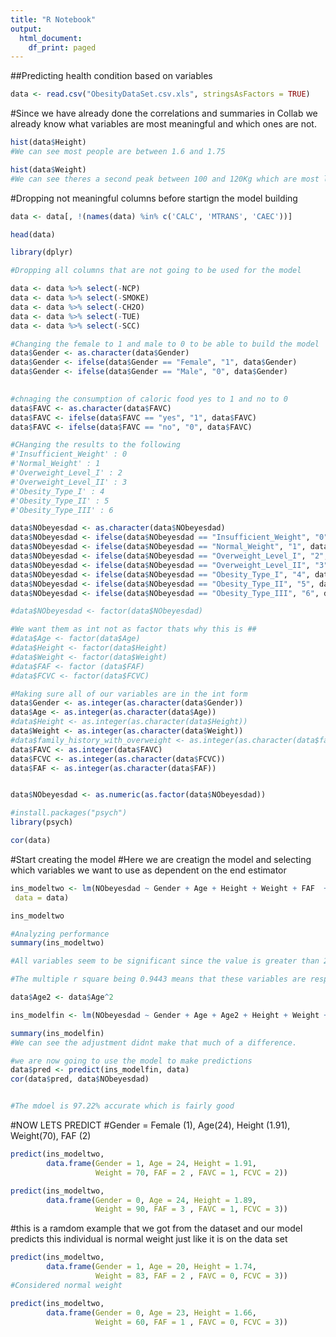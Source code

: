 ```yaml
---
title: "R Notebook"
output:
  html_document:
    df_print: paged
---
```



##Predicting health condition based on variables 
```r
data <- read.csv("ObesityDataSet.csv.xls", stringsAsFactors = TRUE)
```


#Since we have already done the correlations and summaries in Collab we already know what variables are most meaningful and which ones are not. 
```r
hist(data$Height)
#We can see most people are between 1.6 and 1.75 
```


```r
hist(data$Weight)
#We can see theres a second peak between 100 and 120Kg which are most likely going to be the people clasified with overweight or obesity. 
```

#Dropping not meaningful columns before startign the model building 
```r
data <- data[, !(names(data) %in% c('CALC', 'MTRANS', 'CAEC'))]
```



```r
head(data)
```

```r
library(dplyr)
```

```r
#Dropping all columns that are not going to be used for the model 

data <- data %>% select(-NCP)
data <- data %>% select(-SMOKE)
data <- data %>% select(-CH2O)
data <- data %>% select(-TUE)
data <- data %>% select(-SCC)

```


```r
#Changing the female to 1 and male to 0 to be able to build the model 
data$Gender <- as.character(data$Gender)  
data$Gender <- ifelse(data$Gender == "Female", "1", data$Gender)  
data$Gender <- ifelse(data$Gender == "Male", "0", data$Gender)  
 
```


```r
#chnaging the consumption of caloric food yes to 1 and no to 0 
data$FAVC <- as.character(data$FAVC)  
data$FAVC <- ifelse(data$FAVC == "yes", "1", data$FAVC)  
data$FAVC <- ifelse(data$FAVC == "no", "0", data$FAVC)  

```


```r
#CHanging the results to the following 
#'Insufficient_Weight' : 0
#'Normal_Weight' : 1
#'Overweight_Level_I' : 2
#'Overweight_Level_II' : 3
#'Obesity_Type_I' : 4
#'Obesity_Type_II' : 5
#'Obesity_Type_III' : 6

data$NObeyesdad <- as.character(data$NObeyesdad)  
data$NObeyesdad <- ifelse(data$NObeyesdad == "Insufficient_Weight", "0", data$NObeyesdad)  
data$NObeyesdad <- ifelse(data$NObeyesdad == "Normal_Weight", "1", data$NObeyesdad) 
data$NObeyesdad <- ifelse(data$NObeyesdad == "Overweight_Level_I", "2", data$NObeyesdad) 
data$NObeyesdad <- ifelse(data$NObeyesdad == "Overweight_Level_II", "3", data$NObeyesdad)
data$NObeyesdad <- ifelse(data$NObeyesdad == "Obesity_Type_I", "4", data$NObeyesdad)
data$NObeyesdad <- ifelse(data$NObeyesdad == "Obesity_Type_II", "5", data$NObeyesdad)
data$NObeyesdad <- ifelse(data$NObeyesdad == "Obesity_Type_III", "6", data$NObeyesdad)

#data$NObeyesdad <- factor(data$NObeyesdad) 
```


```r
#We want them as int not as factor thats why this is ## 
#data$Age <- factor(data$Age)
#data$Height <- factor(data$Height)
#data$Weight <- factor(data$Weight)
#data$FAF <- factor (data$FAF)
#data$FCVC <- factor(data$FCVC)
```

```r
#Making sure all of our variables are in the int form 
data$Gender <- as.integer(as.character(data$Gender))
data$Age <- as.integer(as.character(data$Age))
#data$Height <- as.integer(as.character(data$Height))
data$Weight <- as.integer(as.character(data$Weight))
#data$family_history_with_overweight <- as.integer(as.character(data$family_history_with_overweight))
data$FAVC <- as.integer(data$FAVC)
data$FCVC <- as.integer(as.character(data$FCVC))
data$FAF <- as.integer(as.character(data$FAF))


data$NObeyesdad <- as.numeric(as.factor(data$NObeyesdad))

```


```r
#install.packages("psych")
library(psych)
```

```r
cor(data)
```


#Start creating the model
#Here we are creatign the model and selecting which variables we want to use as dependent on the end estimator 
```r
ins_modeltwo <- lm(NObeyesdad ~ Gender + Age + Height + Weight + FAF  + FAVC + FCVC,
 data = data)

ins_modeltwo
```

```r
#Analyzing performance 
summary(ins_modeltwo)

#All variables seem to be significant since the value is greater than 2 as established in class. 

#The multiple r square being 0.9443 means that these variables are responsible at a 94.43% of in which category each person is put into  
```


```r
data$Age2 <- data$Age^2
```


```r
ins_modelfin <- lm(NObeyesdad ~ Gender + Age + Age2 + Height + Weight + FAF  + FAVC + FCVC, data = data)
```


```r
summary(ins_modelfin)
#We can see the adjustment didnt make that much of a difference. 
```



```r
#we are now going to use the model to make predictions 
data$pred <- predict(ins_modelfin, data)
cor(data$pred, data$NObeyesdad)


#The mdoel is 97.22% accurate which is fairly good 
```


#NOW LETS PREDICT 
#Gender = Female (1), Age(24), Height (1.91), Weight(70), FAF (2)
```r
predict(ins_modeltwo,
        data.frame(Gender = 1, Age = 24, Height = 1.91,
                   Weight = 70, FAF = 2 , FAVC = 1, FCVC = 2))
```


```r
predict(ins_modeltwo,
        data.frame(Gender = 0, Age = 24, Height = 1.89,
                   Weight = 90, FAF = 3 , FAVC = 1, FCVC = 3))
```

#this is a ramdom example that we got from the dataset and our model predicts this individual is normal weight just like it is on the data set 
```r
predict(ins_modeltwo,
        data.frame(Gender = 1, Age = 20, Height = 1.74,
                   Weight = 83, FAF = 2 , FAVC = 0, FCVC = 3))
#Considered normal weight
```



```r
predict(ins_modeltwo,
        data.frame(Gender = 0, Age = 23, Height = 1.66,
                   Weight = 60, FAF = 1 , FAVC = 0, FCVC = 3))
```





